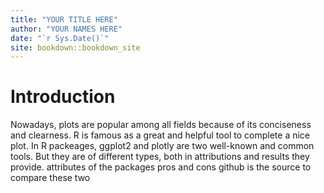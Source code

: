 ```yaml
--- 
title: "YOUR TITLE HERE"
author: "YOUR NAMES HERE"
date: "`r Sys.Date()`"
site: bookdown::bookdown_site
---
```


# Introduction
Nowadays, plots are popular among all fields because of its conciseness and clearness. R is famous as a great and helpful tool to complete a nice plot. In R packeages, ggplot2 and plotly are two well-known and common tools. But they are of different types, both in attributions and results they provide. 
attributes of the packages
pros and cons
github is the source to compare these two